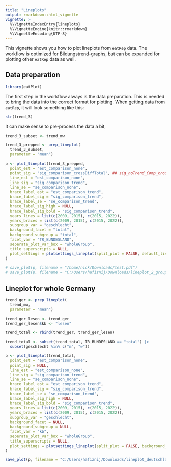 ```yaml
---
title: "Lineplots"
output: rmarkdown::html_vignette
vignette: >
  %\VignetteIndexEntry{lineplots}
  %\VignetteEngine{knitr::rmarkdown}
  %\VignetteEncoding{UTF-8}
---
```


This vignette shows you how to plot lineplots from `eatRep` data. The workflow is optimized for Bildungstrend-graphs, but can be expanded for plotting other `eatRep` data as well. 

## Data preparation
```r
library(eatPlot)

```

The first step in the workflow always is the data preparation. This is needed to bring the data into the correct format for plotting. When getting data from `eatRep`, it will look something like this:

```r
str(trend_3)
```

It can make sense to pre-process the data a bit, 


```r
trend_3_subset <- trend_mw

trend_3_prepped <- prep_lineplot(
  trend_3_subset,
  parameter = "mean")


```


```r

p <- plot_lineplot(trend_3_prepped,
  point_est = "est_comparison_none",
  point_sig = "sig_comparison_crossDiffTotal", ## sig_noTrend_Comp_crossDiff_wholeGroup
  line_est = "est_comparison_none",
  line_sig = "sig_comparison_trend",
  line_se = "se_comparison_none",
  brace_label_est = "est_comparison_trend",
  brace_label_sig = "sig_comparison_trend",
  brace_label_se = "se_comparison_trend",
  brace_label_sig_high = NULL,
  brace_label_sig_bold = "sig_comparison_trend",
  years_lines = list(c(2009, 2015), c(2015, 2022)),
  years_braces = list(c(2009, 2015), c(2015, 2022)),
  subgroup_var = "geschlecht",
  background_facet = "total",
  background_subgroup = "total",
  facet_var = "TR_BUNDESLAND",
  seperate_plot_var_box = "wholeGroup",
  title_superscripts = NULL,
  plot_settings = plotsettings_lineplot(split_plot = FALSE, default_list = lineplot_4x4)
)

# save_plot(p, filename = "/home/nick/Downloads/test.pdf")
# save_plot(p, filename = "C:/Users/hafiznij/Downloads/lineplot_2_groups.pdf")
```


## Lineplot for whole Germany


```r
trend_ger <- prep_lineplot(
  trend_mw,
  parameter = "mean")

trend_ger_lesen <- trend_ger 
trend_ger_lesen$kb <- "lesen"

trend_total <- rbind(trend_ger, trend_ger_lesen)

trend_total <- subset(trend_total, TR_BUNDESLAND == "total") |>
  subset(geschlecht %in% c("m", "w"))


```

```r
p <- plot_lineplot(trend_total,
  point_est = "est_comparison_none",
  point_sig = NULL,
  line_est = "est_comparison_none",
  line_sig = "sig_comparison_trend",
  line_se = "se_comparison_none",
  brace_label_est = "est_comparison_trend",
  brace_label_sig = "sig_comparison_trend",
  brace_label_se = "se_comparison_trend",
  brace_label_sig_high = NULL,
  brace_label_sig_bold = "sig_comparison_trend",
  years_lines = list(c(2009, 2015), c(2015, 2022)),
  years_braces = list(c(2009, 2015), c(2015, 2022)),
  subgroup_var = "geschlecht",
  background_facet = NULL,
  background_subgroup = NULL,
  facet_var = "kb",
  seperate_plot_var_box = "wholeGroup",
  title_superscripts = NULL,
  plot_settings = plotsettings_lineplot(split_plot = FALSE, background_lines = FALSE, default_list = lineplot_4x4)
)
```

```r
save_plot(p, filename = "C:/Users/hafiznij/Downloads/lineplot_deutschland.pdf", height = 226.2/4)

```

